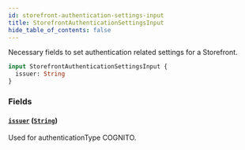 ```yaml
---
id: storefront-authentication-settings-input
title: StorefrontAuthenticationSettingsInput
hide_table_of_contents: false
---
```



Necessary fields to set authentication related settings for a Storefront.

```graphql
input StorefrontAuthenticationSettingsInput {
  issuer: String
}
```


### Fields

#### [`issuer`](#) ([`String`](/developers/demandhq-apis/demand-api/graphql/reference/scalars/string))

Used for authenticationType COGNITO.




